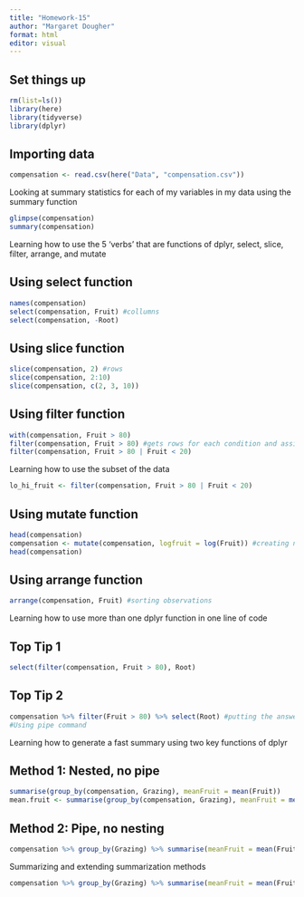 ```yaml
---
title: "Homework-15"
author: "Margaret Dougher"
format: html
editor: visual
---
```


## Set things up

```r
rm(list=ls())
library(here)
library(tidyverse)
library(dplyr)
```

## Importing data

```r
compensation <- read.csv(here("Data", "compensation.csv"))
```

Looking at summary statistics for each of my variables in my data using the summary function

```r
glimpse(compensation)
summary(compensation)
```

Learning how to use the 5 'verbs' that are functions of dplyr, select, slice, filter, arrange, and mutate

## Using select function

```r
names(compensation)
select(compensation, Fruit) #collumns
select(compensation, -Root) 
```

## Using slice function

```r
slice(compensation, 2) #rows
slice(compensation, 2:10)
slice(compensation, c(2, 3, 10))
```

## Using filter function

```r
with(compensation, Fruit > 80)
filter(compensation, Fruit > 80) #gets rows for each condition and assigns to an object
filter(compensation, Fruit > 80 | Fruit < 20)
```

Learning how to use the subset of the data

```r
lo_hi_fruit <- filter(compensation, Fruit > 80 | Fruit < 20)
```

## Using mutate function

```r
head(compensation)
compensation <- mutate(compensation, logfruit = log(Fruit)) #creating new collumns that are functions of existing variables
head(compensation)
```

## Using arrange function

```r
arrange(compensation, Fruit) #sorting observations
```

Learning how to use more than one dplyr function in one line of code

## Top Tip 1

```r
select(filter(compensation, Fruit > 80), Root)
```

## Top Tip 2

```r
compensation %>% filter(Fruit > 80) %>% select(Root) #putting the answer of the left command into the function on the right
#Using pipe command
```

Learning how to generate a fast summary using two key functions of dplyr

## Method 1: Nested, no pipe

```r
summarise(group_by(compensation, Grazing), meanFruit = mean(Fruit))
mean.fruit <- summarise(group_by(compensation, Grazing), meanFruit = mean(Fruit))
```

## Method 2: Pipe, no nesting

```r
compensation %>% group_by(Grazing) %>% summarise(meanFruit = mean(Fruit))
```

Summarizing and extending summarization methods

```r
compensation %>% group_by(Grazing) %>% summarise(meanFruit = mean(Fruit), sdFruit = sd(Fruit))
```